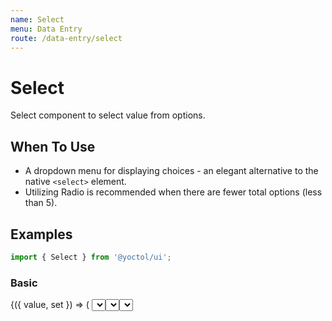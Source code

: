 ```yaml
---
name: Select
menu: Data Entry
route: /data-entry/select
---
```



# Select

Select component to select value from options.

## When To Use

- A dropdown menu for displaying choices - an elegant alternative to the native `<select>` element.
- Utilizing <Link to="/data-entry/radio">Radio</Link> is recommended when there are fewer total options (less than 5).

## Examples

```js
import { Select } from '@yoctol/ui';
```

### Basic

<Playground>
  <Value initial={{ label: 'Item 1', value: 1 }}>
    {({ value, set }) => (
      <Select
        value={value}
        onChange={set}
        options={[
          {
            label: 'Item 1',
            value: 1
          },
          {
            label: 'Item 2',
            value: 2
          },
          {
            label: 'Item 3',
            value: 3
          },
          {
            label: 'Item 4',
            value: 4
          },
          {
            label: 'Item 5',
            value: 5
          }
        ]}
      />
    )}
  </Value>
</Playground>

### isDisabled

<Playground>
  <Value initial={{ label: 'Item 1', value: 1 }}>
    {({ value, set }) => (
      <Select
        isDisabled
        value={value}
        onChange={set}
        options={[
          {
            label: 'Item 1',
            value: 1
          },
          {
            label: 'Item 2',
            value: 2
          },
          {
            label: 'Item 3',
            value: 3
          },
          {
            label: 'Item 4',
            value: 4
          },
          {
            label: 'Item 5',
            value: 5
          }
        ]}
      />
    )}
  </Value>
</Playground>

### With placeholder & isClearable

<Playground>
  <Value>
    {({ value, set }) => (
      <Select
        isClearable
        placeholder="どれ"
        value={value}
        onChange={set}
        options={[
          {
            label: 'Item 1',
            value: 1
          },
          {
            label: 'Item 2',
            value: 2
          },
          {
            label: 'Item 3',
            value: 3
          },
          {
            label: 'Item 4',
            value: 4
          },
          {
            label: 'Item 5',
            value: 5
          }
        ]}
      />
    )}
  </Value>
</Playground>

## API

<PropsTable of={Select} />
